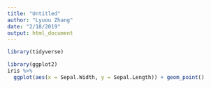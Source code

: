 ```yaml
---
title: "Untitled"
author: "Lyuou Zhang"
date: "2/18/2019"
output: html_document
---
```


```r

library(tidyverse)
```


```r
library(ggplot2)
iris %>% 
  ggplot(aes(x = Sepal.Width, y = Sepal.Length)) + geom_point()
  
  
```

